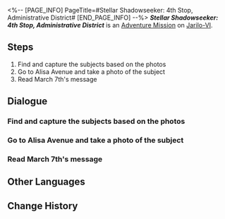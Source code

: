 <%-- [PAGE_INFO]
PageTitle=#Stellar Shadowseeker: 4th Stop, Administrative District#
[END_PAGE_INFO] --%>
{{Stub|Dialogue.}}
{{Mission Infobox
|id            = 8002103
|title         = 
|image         = <!--Mission Stellar Shadowseeker: 4th Stop, Administrative District.png-->
|type          = Adventure
|event_name    = 
|chapter       = 
|requirements  = 
* Reach [[Trailblaze Level]] 21
* [[Adventure Mission]] ''[[Stellar Shadowseeker: 3rd Stop, Supply Zone]]'' completed
|summary       = <!--official mission summary from Fate's Atlas-->
|characters    = Touched Performer; Trailblazer; Tram
|startLocation = [[Jarilo-VI]] - [[Administrative District]]
|world         = Jarilo-VI
|area          = Administrative District
|prev          = Stellar Shadowseeker: 3rd Stop, Supply Zone
|next          = Stellar Shadowseeker: 5th Stop, Boulder Town
|exp           = 
|credits       = 
|stellarJade   = 
|other         = 
}}
'''''Stellar Shadowseeker: 4th Stop, Administrative District''''' is an [[Adventure Mission]] on [[Jarilo-VI]].

==Steps==
# Find and capture the subjects based on the photos
# Go to Alisa Avenue and take a photo of the subject
# Read March 7th's message

<!--
==Gameplay Notes==

--><!--
==Trial Character==

-->
==Dialogue==
{{Stub Dialogue}}
===Find and capture the subjects based on the photos===
{{Mission Description|type=adventure|location=Administrative District|The shadowy object in the photo looks somewhat familiar. It must be something from the Belobog Overworld...}}
{{Dialogue Start}}
:{{tx}}
{{Dialogue End}}

===Go to Alisa Avenue and take a photo of the subject===
{{Dialogue Start}}
:{{tx}}
{{Dialogue End}}

===Read March 7th's message===
{{Dialogue Start}}
:{{tx}}
{{Dialogue End}}

==Other Languages==
{{Other Languages
|en   = Stellar Shadowseeker: 4th Stop, Administrative District
|zhs  = 星旅寻影•第四站•行政区
|zht  = 星旅尋影•第四站•行政區
|ja   = 星々の影を探して・4駅目・行政区
|ko   = 그림자를 찾는 별의 여정•네 번째 역•행정구역
|es   = Fotografías estelares, 4.ª parada: distrito administrativo
|fr   = Sur la piste des ombres des étoiles&nbsp;: 4e arrêt, District administratif
|ru   = Искатели теней: Четвёртая остановка - Административный район
|th   = ท่องดาราเฟ้นเงา: สถานีที่ 4 - Administrative District
|vi   = Tìm Ảnh Hành Trình Sao: Trạm Thứ 4, Khu Hành Chính
|de   = Stellarer Schattensucher: Vierter Halt &ndash; Verwaltungsbezirk
|id   = Penjelajah Bayangan Bintang: Perhentian 4 - Administrative District
|pt   = Sombrio Estelar: 4ª Parada, Distrito Administrativo
}}

==Change History==
{{Change History|1.5}}
